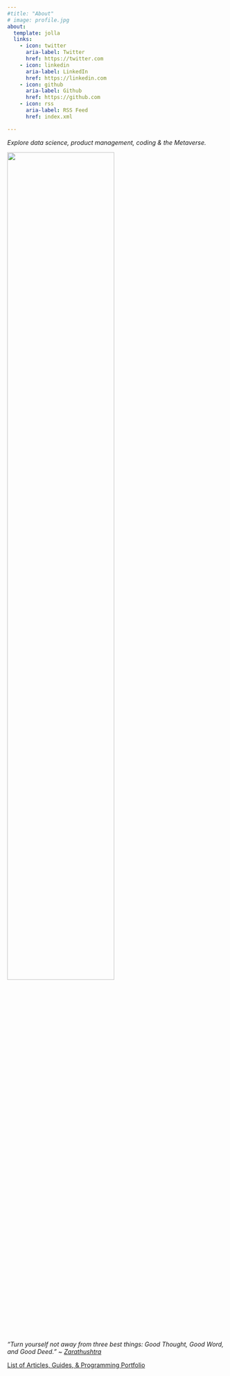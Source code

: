 ```yaml
---
#title: "About"
# image: profile.jpg
about:
  template: jolla
  links:
    - icon: twitter
      aria-label: Twitter
      href: https://twitter.com
    - icon: linkedin
      aria-label: LinkedIn
      href: https://linkedin.com
    - icon: github
      aria-label: Github
      href: https://github.com
    - icon: rss
      aria-label: RSS Feed
      href: index.xml

---
```


*Explore data science, product management, coding & the Metaverse.*

![](intro.jpg){fig-alt="Portrait of a young Indian scholar, Mughal miniature by Mir Sayyid Ali, c. 1550." width="70%" fig-align="center" }

*“Turn yourself not away from three best things: Good Thought, Good Word, and Good Deed.” \~ [Zarathushtra](https://www.britannica.com/biography/Zarathustra)*

[List of Articles, Guides, & Programming Portfolio](index.qmd)

